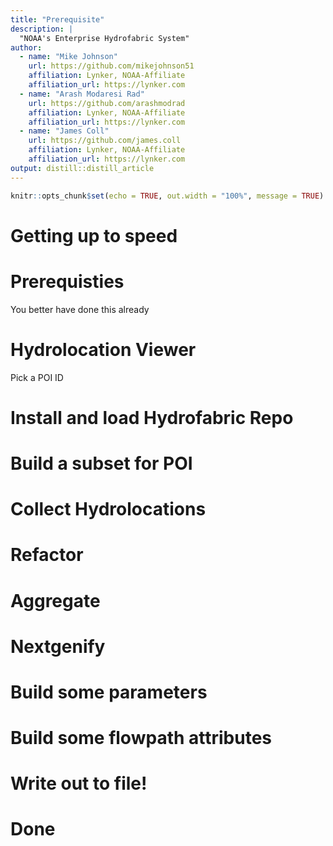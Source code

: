 ```yaml
---
title: "Prerequisite"
description: |
  "NOAA's Enterprise Hydrofabric System"
author:
  - name: "Mike Johnson"
    url: https://github.com/mikejohnson51
    affiliation: Lynker, NOAA-Affiliate
    affiliation_url: https://lynker.com
  - name: "Arash Modaresi Rad"
    url: https://github.com/arashmodrad 
    affiliation: Lynker, NOAA-Affiliate
    affiliation_url: https://lynker.com
  - name: "James Coll"
    url: https://github.com/james.coll
    affiliation: Lynker, NOAA-Affiliate
    affiliation_url: https://lynker.com
output: distill::distill_article
---
```

```r
knitr::opts_chunk$set(echo = TRUE, out.width = "100%", message = TRUE)
```

# Getting up to speed 

# Prerequisties 

You better have done this already

# Hydrolocation Viewer

Pick a POI ID

# Install and load Hydrofabric Repo

# Build a subset for POI

# Collect Hydrolocations

# Refactor

# Aggregate

# Nextgenify

# Build some parameters

# Build some flowpath attributes

# Write out to file!

# Done





